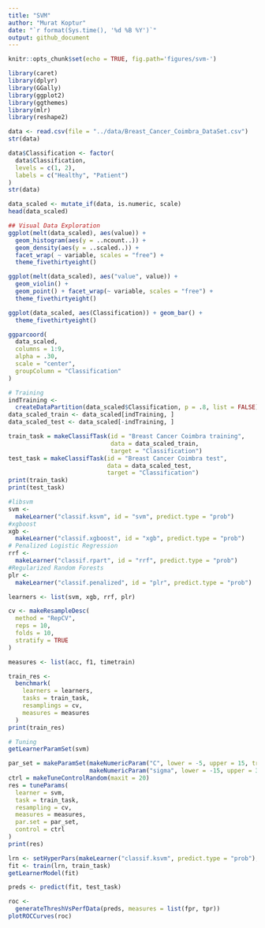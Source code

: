 ```yaml
---
title: "SVM"
author: "Murat Koptur"
date: "`r format(Sys.time(), '%d %B %Y')`"
output: github_document
---
```


```r
knitr::opts_chunk$set(echo = TRUE, fig.path='figures/svm-')
```

```r
library(caret)
library(dplyr)
library(GGally)
library(ggplot2)
library(ggthemes)
library(mlr)
library(reshape2)
```


```r
data <- read.csv(file = "../data/Breast_Cancer_Coimbra_DataSet.csv")
str(data)
```

```r
data$Classification <- factor(
  data$Classification,
  levels = c(1, 2),
  labels = c("Healthy", "Patient")
)
str(data)
```

```r
data_scaled <- mutate_if(data, is.numeric, scale)
head(data_scaled)
```

```r
## Visual Data Exploration
ggplot(melt(data_scaled), aes(value)) +
  geom_histogram(aes(y = ..ncount..)) +
  geom_density(aes(y = ..scaled..)) +
  facet_wrap( ~ variable, scales = "free") +
  theme_fivethirtyeight()
```

```r
ggplot(melt(data_scaled), aes("value", value)) +
  geom_violin() +
  geom_point() + facet_wrap(~ variable, scales = "free") +
  theme_fivethirtyeight()
```

```r
ggplot(data_scaled, aes(Classification)) + geom_bar() +
  theme_fivethirtyeight()
```

```r
ggparcoord(
  data_scaled,
  columns = 1:9,
  alpha = .30,
  scale = "center",
  groupColumn = "Classification"
)
```

```r
# Training
indTraining <-
  createDataPartition(data_scaled$Classification, p = .8, list = FALSE)
data_scaled_train <- data_scaled[indTraining, ]
data_scaled_test <- data_scaled[-indTraining, ]
```


```r
train_task = makeClassifTask(id = "Breast Cancer Coimbra training",
                             data = data_scaled_train,
                             target = "Classification")
test_task = makeClassifTask(id = "Breast Cancer Coimbra test",
                            data = data_scaled_test,
                            target = "Classification")
print(train_task)
print(test_task)
```

```r
#libsvm
svm <-
  makeLearner("classif.ksvm", id = "svm", predict.type = "prob")
#xgboost
xgb <-
  makeLearner("classif.xgboost", id = "xgb", predict.type = "prob")
# Penalized Logistic Regression
rrf <-
  makeLearner("classif.rpart", id = "rrf", predict.type = "prob")
#Regularized Random Forests
plr <-
  makeLearner("classif.penalized", id = "plr", predict.type = "prob")

learners <- list(svm, xgb, rrf, plr)
```

```r
cv <- makeResampleDesc(
  method = "RepCV",
  reps = 10,
  folds = 10,
  stratify = TRUE
)
```

```r
measures <- list(acc, f1, timetrain)
```

```r
train_res <-
  benchmark(
    learners = learners,
    tasks = train_task,
    resamplings = cv,
    measures = measures
  )
print(train_res)
```

```r
# Tuning
getLearnerParamSet(svm)
```

```r
par_set = makeParamSet(makeNumericParam("C", lower = -5, upper = 15, trafo = function(x) 2^x),
                       makeNumericParam("sigma", lower = -15, upper = 3, trafo = function(x) 2^x))
ctrl = makeTuneControlRandom(maxit = 20)
res = tuneParams(
  learner = svm,
  task = train_task,
  resampling = cv,
  measures = measures,
  par.set = par_set,
  control = ctrl
)
print(res)
```

```r
lrn <- setHyperPars(makeLearner("classif.ksvm", predict.type = "prob"), par.vals = res$x)
fit <- train(lrn, train_task)
getLearnerModel(fit)
```

```r
preds <- predict(fit, test_task)
```


```r
roc <-
  generateThreshVsPerfData(preds, measures = list(fpr, tpr))
plotROCCurves(roc)
```

